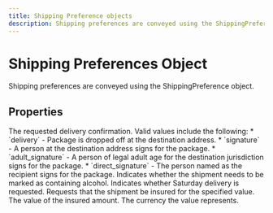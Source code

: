 ```yaml
---
title: Shipping Preference objects
description: Shipping preferences are conveyed using the ShippingPreference object.
---
```


Shipping Preferences Object
===============================================
Shipping preferences are conveyed using the ShippingPreference object.



Properties
-----------------------------------------------

<Reference>

  <Field name="deliveryConfirmationType" type="string" required={false}>
    <Description>
      The requested delivery confirmation. Valid values include the following:
      * `delivery` - Package is dropped off at the destination address.
      * `signature` - A person at the destination address signs for the package.
      * `adult_signature` - A person of legal adult age for the destination jurisdiction signs for the package.
      * `direct_signature` - The person named as the recipient signs for the package.
    </Description>
  </Field>

  <Field name="containsAlcohol" type="boolean" required={false}>
    <Description>
      Indicates whether the shipment needs to be marked as containing alcohol.
    </Description>
  </Field>

  <Field name="saturdayDelivery" type="boolean" required={false}>
    <Description>
      Indicates whether Saturday delivery is requested.
    </Description>
  </Field>

  <Field name="insuredValue" type="object" required={false}>
    <Description>
      Requests that the shipment be insured for the specified value.
    </Description>
  </Field>

  <Field name="insuredValue.value" type="number" required={true}>
    <Description>
      The value of the insured amount.
    </Description>
  </Field>

  <Field name="insuredValue.currency" type="string" required={true}>
    <Description>
      The currency the value represents.
    </Description>
  </Field>

</Reference>





